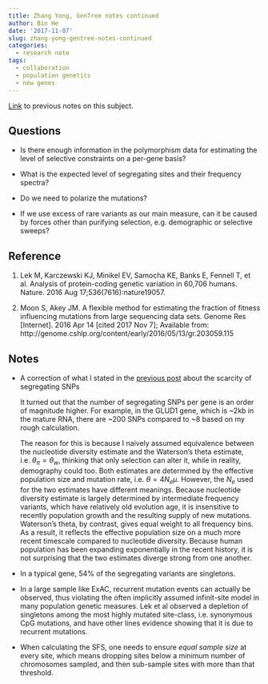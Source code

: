 ```yaml
---
title: Zhang Yong, GenTree notes continued
author: Bin He
date: '2017-11-07'
slug: zhang-yong-gentree-notes-continued
categories:
  - research note
tags:
  - collaboration
  - population genetics
  - new genes
---
```


[Link](/post/2017/10/28/zhang-yong-gentree-young-gene-selective-constraint/) to previous notes on this subject.

## Questions

- Is there enough information in the polymorphism data for estimating the level of selective constraints on a per-gene basis?

- What is the expected level of segregating sites and their frequency spectra?

- Do we need to polarize the mutations?

- If we use excess of rare variants as our main measure, can it be caused by forces other than purifying selection, e.g. demographic or selective sweeps?

## Reference

1. Lek M, Karczewski KJ, Minikel EV, Samocha KE, Banks E, Fennell T, et al. Analysis of protein-coding genetic variation in 60,706 humans. Nature. 2016 Aug 17;536(7616):nature19057. 

1. Moon S, Akey JM. A flexible method for estimating the fraction of fitness influencing mutations from large sequencing data sets. Genome Res [Internet]. 2016 Apr 14 [cited 2017 Nov 7]; Available from: http://genome.cshlp.org/content/early/2016/05/13/gr.203059.115

## Notes

- A correction of what I stated in the [previous post](/post/2017/10/28/zhang-yong-gentree-young-gene-selective-constraint/) about the scarcity of segregating SNPs

   It turned out that the number of segregating SNPs per gene is an order of magnitude higher. For example, in the GLUD1 gene, which is ~2kb in the mature RNA, there are ~200 SNPs compared to ~8 based on my rough calculation. 
   
   The reason for this is because I naively assumed equivalence between the nucleotide diversity estimate and the Waterson's theta estimate, i.e. $\theta_\pi = \theta_w$, thinking that only selection can alter it, while in reality, demography could too. Both estimates are determined by the effective population size and mutation rate, i.e. $\theta = 4N_e\mu$. However, the $N_e$ used for the two estimates have different meanings. Because nucleotide diversity estimate is largely determined by intermediate frequency variants, which have relatively old evolution age, it is insensitive to recently population growth and the resulting supply of new mutations. Waterson's theta, by contrast, gives equal weight to all frequency bins. As a result, it reflects the effective population size on a much more recent timescale compared to nucleotide diversity. Because human population has been expanding exponentially in the recent history, it is not surprising that the two estimates diverge strong from one another.
   
- In a typical gene, 54% of the segregating variants are singletons.

- In a large sample like ExAC, recurrent mutation events can actually be observed, thus violating the often implicitly assumed infinit-site model in many population genetic measures. Lek et al observed a depletion of singletons among the most highly mutated site-class, i.e. synonymous CpG mutations, and have other lines evidence showing that it is due to recurrent mutations.

- When calculating the SFS, one needs to ensure _equal sample size_ at every site, which means dropping sites below a minimum number of chromosomes sampled, and then sub-sample sites with more than that threshold.

